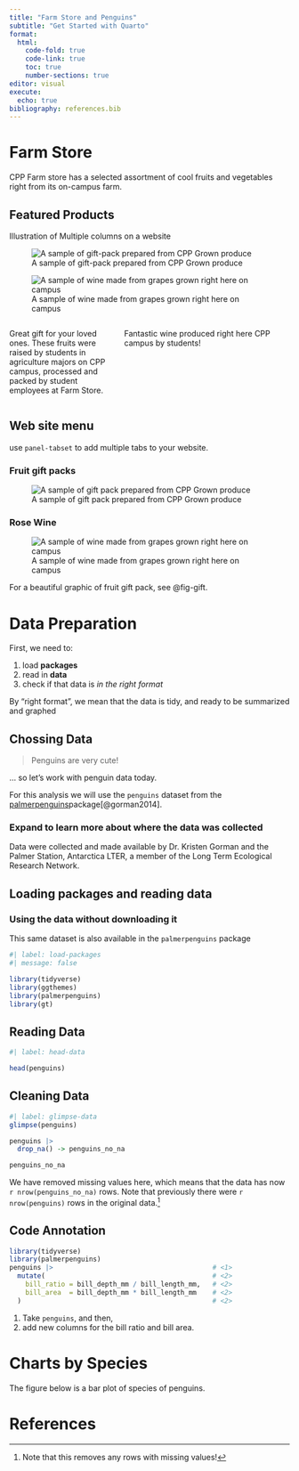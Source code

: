 ```yaml
---
title: "Farm Store and Penguins"
subtitle: "Get Started with Quarto"
format: 
  html: 
    code-fold: true
    code-link: true
    toc: true
    number-sections: true
editor: visual
execute: 
  echo: true
bibliography: references.bib
---
```


# Farm Store

CPP Farm store has a selected assortment of cool fruits and vegetables right from its on-campus farm.

## Featured Products

Illustration of Multiple columns on a website

::: {layout-ncol="2"}
![A sample of gift-pack prepared from CPP Grown produce](gift-pack2022.jpg){#fig-gift}

![A sample of wine made from grapes grown right here on campus](2022-hv-zin-rose-755x325.jpg){#fig-wine}
:::

::: columns
::: {.column width="50%"}
Great gift for your loved ones. These fruits were raised by students in agriculture majors on CPP campus, processed and packed by student employees at Farm Store.
:::

::: {.colum width="50%"}
Fantastic wine produced right here CPP campus by students!
:::
:::

## Web site menu

use `panel-tabset` to add multiple tabs to your website.

::: panel-tabset
### Fruit gift packs

![A sample of gift pack prepared from CPP Grown produce](gift-pack2022.jpg)

### Rose Wine

![A sample of wine made from grapes grown right here on campus](2022-hv-zin-rose-755x325.jpg)
:::

For a beautiful graphic of fruit gift pack, see @fig-gift.

# Data Preparation

First, we need to:

1.  load **packages**
2.  read in **data**
3.  check if that data is *in the right format*

[By "right format", we mean that the data is tidy, and ready to be summarized and graphed]{.aside}

## Chossing Data

> Penguins are very cute!

... so let's work with penguin data today.

::: callout-note
For this analysis we will use the `penguins` dataset from the [palmerpenguins](https://allisonhorst.github.io/palmerpenguins/)package[@gorman2014].
:::

::: {.callout-caution collapse="true"}
### Expand to learn more about where the data was collected

Data were collected and made available by Dr. Kristen Gorman and the Palmer Station, Antarctica LTER, a member of the Long Term Ecological Research Network.
:::

## Loading packages and reading data

::: {.callout-important .smaller}
### Using the data without downloading it

This same dataset is also available in the `palmerpenguins` package
:::

```r
#| label: load-packages
#| message: false

library(tidyverse)
library(ggthemes)
library(palmerpenguins)
library(gt)

```

## Reading Data

```r
#| label: head-data

head(penguins)
```

## Cleaning Data

```r
#| label: glimpse-data
glimpse(penguins)

penguins |>
  drop_na() -> penguins_no_na

penguins_no_na
```

We have removed missing values here, which means that the data has now `r nrow(penguins_no_na)` rows. Note that previously there were `r nrow(penguins)` rows in the original data.[^1]

[^1]: Note that this removes any rows with missing values!

## Code Annotation

```r
library(tidyverse)
library(palmerpenguins)
penguins |>                                        # <1>
  mutate(                                          # <2>
    bill_ratio = bill_depth_mm / bill_length_mm,   # <2>
    bill_area  = bill_depth_mm * bill_length_mm    # <2>
  )                                                # <2>
```

1. Take `penguins`, and then,
2. add new columns for the bill ratio and bill area.

# Charts by Species

The figure below is a bar plot of species of penguins.


# References

















